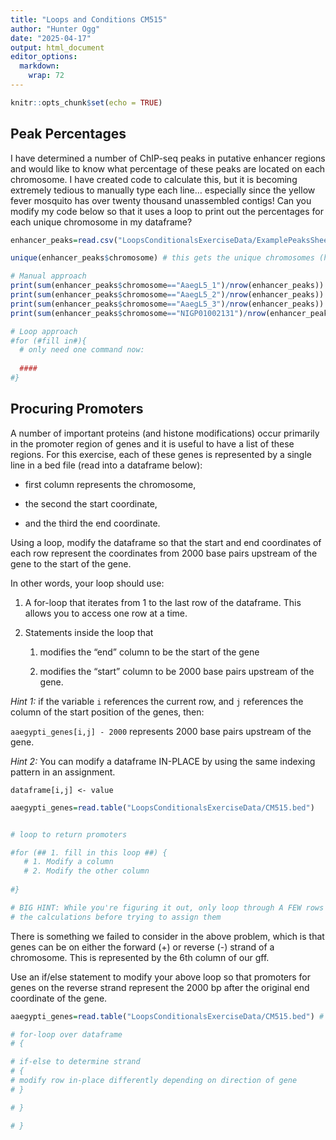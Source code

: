 ```yaml
---
title: "Loops and Conditions CM515"
author: "Hunter Ogg"
date: "2025-04-17"
output: html_document
editor_options: 
  markdown: 
    wrap: 72
---
```


```r
knitr::opts_chunk$set(echo = TRUE)
```

## Peak Percentages

I have determined a number of ChIP-seq peaks in putative enhancer
regions and would like to know what percentage of these peaks are
located on each chromosome. I have created code to calculate this, but
it is becoming extremely tedious to manually type each line...
especially since the yellow fever mosquito has over twenty thousand
unassembled contigs! Can you modify my code below so that it uses a loop
to print out the percentages for each unique chromosome in my dataframe?

```r
enhancer_peaks=read.csv("LoopsConditionalsExerciseData/ExamplePeaksSheet.csv")

unique(enhancer_peaks$chromosome) # this gets the unique chromosomes (hint: save to a variable)

# Manual approach
print(sum(enhancer_peaks$chromosome=="AaegL5_1")/nrow(enhancer_peaks))
print(sum(enhancer_peaks$chromosome=="AaegL5_2")/nrow(enhancer_peaks))
print(sum(enhancer_peaks$chromosome=="AaegL5_3")/nrow(enhancer_peaks))
print(sum(enhancer_peaks$chromosome=="NIGP01002131")/nrow(enhancer_peaks))

# Loop approach
#for (#fill in#){
  # only need one command now:
  
  ####
#}
```

## Procuring Promoters

A number of important proteins (and histone modifications) occur
primarily in the promoter region of genes and it is useful to have a
list of these regions. For this exercise, each of these genes is
represented by a single line in a bed file (read into a dataframe
below):

-   first column represents the chromosome,

-   the second the start coordinate,

-   and the third the end coordinate.

Using a loop, modify the dataframe so that the start and end coordinates
of each row represent the coordinates from 2000 base pairs upstream of
the gene to the start of the gene.

In other words, your loop should use:

1.  A for-loop that iterates from 1 to the last row of the dataframe.
    This allows you to access one row at a time.

2.  Statements inside the loop that

    1.  modifies the "end" column to be the start of the gene

    2.  modifies the "start" column to be 2000 base pairs upstream of
        the gene.

*Hint 1:* if the variable `i` references the current row, and `j`
references the column of the start position of the genes, then:

`aaegypti_genes[i,j] - 2000` represents 2000 base pairs upstream of the
gene.

*Hint 2:* You can modify a dataframe IN-PLACE by using the same indexing
pattern in an assignment.

`dataframe[i,j] <- value`

```r
aaegypti_genes=read.table("LoopsConditionalsExerciseData/CM515.bed")


# loop to return promoters

#for (## 1. fill in this loop ##) {
   # 1. Modify a column
   # 2. Modify the other column
  
#}

# BIG HINT: While you're figuring it out, only loop through A FEW rows and print out
# the calculations before trying to assign them
```

There is something we failed to consider in the above problem, which is
that genes can be on either the forward (+) or reverse (-) strand of a
chromosome. This is represented by the 6th column of our gff.

Use an if/else statement to modify your above loop so that promoters for
genes on the reverse strand represent the 2000 bp after the original end
coordinate of the gene.

```r
aaegypti_genes=read.table("LoopsConditionalsExerciseData/CM515.bed") # read in again since we modified in place

# for-loop over dataframe
# {

# if-else to determine strand
# {
# modify row in-place differently depending on direction of gene
# }

# }

# }

```
